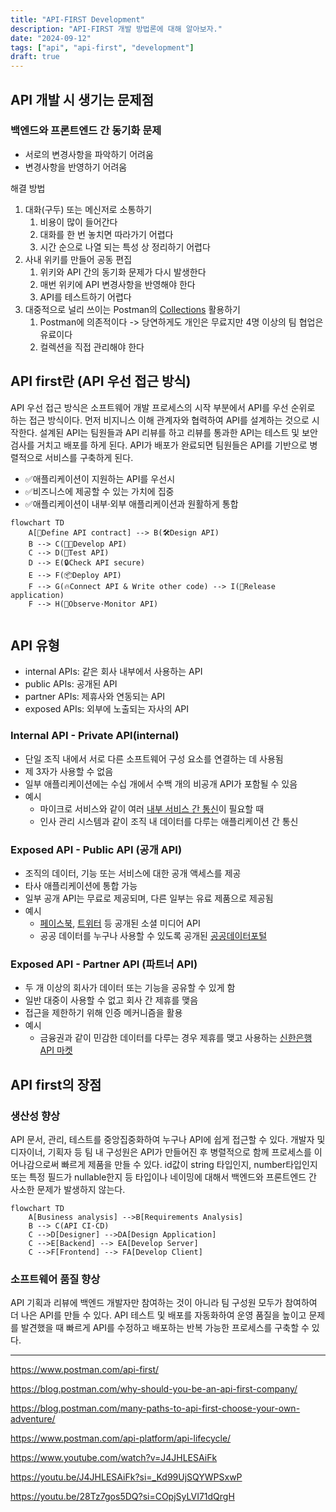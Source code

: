 ```yaml
---
title: "API-FIRST Development"
description: "API-FIRST 개발 방법론에 대해 알아보자."
date: "2024-09-12"
tags: ["api", "api-first", "development"]
draft: true
---
```


## API 개발 시 생기는 문제점

### 백엔드와 프론트엔드 간 동기화 문제

- 서로의 변경사항을 파악하기 어려움
- 변경사항을 반영하기 어려움

해결 방법

1. 대화(구두) 또는 메신저로 소통하기
   1. 비용이 많이 들어간다
   2. 대화를 한 번 놓치면 따라가기 어렵다
   3. 시간 순으로 나열 되는 특성 상 정리하기 어렵다
2. 사내 위키를 만들어 공동 편집
   1. 위키와 API 간의 동기화 문제가 다시 발생한다
   2. 매번 위키에 API 변경사항을 반영해야 한다
   3. API를 테스트하기 어렵다
3. 대중적으로 널리 쓰이는 Postman의 [Collections](https://www.postman.com/collection/) 활용하기
   1. Postman에 의존적이다 -> 당연하게도 개인은 무료지만 4명 이상의 팀 협업은 유료이다
   2. 컬렉션을 직접 관리해야 한다



## API first란 (API 우선 접근 방식)

API 우선 접근 방식은 소프트웨어 개발 프로세스의 시작 부분에서 API를 우선 순위로 하는 접근 방식이다. 먼저 비지니스 이해 관계자와 협력하여 API를 설계하는 것으로 시작한다. 설계된 API는 팀원들과 API 리뷰를 하고 리뷰를 통과한 API는 테스트 및 보안 검사를 거치고 배포를 하게 된다. API가 배포가 완료되면 팀원들은 API를 기반으로 병렬적으로 서비스를 구축하게 된다.

- ✅애플리케이션이 지원하는 API를 우선시
- ✅비즈니스에 제공할 수 있는 가치에 집중
- ✅애플리케이션이 내부·외부 애플리케이션과 원활하게 통합

```mermaid
flowchart TD
    A[📕Define API contract] --> B(🛠️Design API)
    B --> C(👩‍💻Develop API)
    C --> D(📝Test API)
    D --> E(🔒Check API secure)
    E --> F(📦Deploy API)
    F --> G(🔥Connect API & Write other code) --> I(🚀Release application)
    F --> H(🔎Observe·Monitor API)
  
```



## API 유형

- internal APIs: 같은 회사 내부에서 사용하는 API
- public APIs: 공개된 API
- partner APIs: 제휴사와 연동되는 API
- exposed APIs: 외부에 노출되는 자사의 API

### Internal API - Private API(internal)

- 단일 조직 내에서 서로 다른 소프트웨어 구성 요소를 연결하는 데 사용됨
- 제 3자가 사용할 수 없음
- 일부 애플리케이션에는 수십 개에서 수백 개의 비공개 API가 포함될 수 있음
- 예시
  - 마이크로 서비스와 같이 여러 [내부 서비스 간 통신](https://learn.microsoft.com/en-us/dotnet/architecture/microservices/architect-microservice-container-applications/communication-in-microservice-architecture)이 필요할 때
  - 인사 관리 시스템과 같이 조직 내 데이터를 다루는 애플리케이션 간 통신

### Exposed API - Public API (공개 API)

- 조직의 데이터, 기능 또는 서비스에 대한 공개 액세스를 제공
- 타사 애플리케이션에 통합 가능
- 일부 공개 API는 무료로 제공되며, 다른 일부는 유료 제품으로 제공됨
- 예시
  - [페이스북](https://developers.facebook.com/), [트위터](https://developer.x.com/) 등 공개된 소셜 미디어 API
  - 공공 데이터를 누구나 사용할 수 있도록 공개된 [공공데이터포털](https://www.data.go.kr/)

### Exposed API - Partner API (파트너 API)

- 두 개 이상의 회사가 데이터 또는 기능을 공유할 수 있게 함
- 일반 대중이 사용할 수 없고 회사 간 제휴를 맺음
- 접근을 제한하기 위해 인증 메커니즘을 활용
- 예시
  - 금융권과 같이 민감한 데이터를 다루는 경우 제휴를 맺고 사용하는 [신한은행 API 마켓](https://api.shinhan.com/shbaas/home)



## API first의 장점

### 생산성 향상

API 문서, 관리, 테스트를 중앙집중화하여 누구나 API에 쉽게 접근할 수 있다. 개발자 및  디자이너, 기획자 등 팀 내 구성원은 API가 만들어진 후 병렬적으로 함께 프로세스를 이어나감으로써 빠르게 제품을 만들 수 있다. id값이 string 타입인지, number타입인지 또는 특정 필드가 nullable한지 등 타입이나 네이밍에 대해서 백엔드와 프론트엔드 간 사소한 문제가 발생하지 않는다.

```mermaid
flowchart TD
    A[Business analysis] -->B[Requirements Analysis]
    B --> C(API CI·CD)
    C -->D[Designer] -->DA[Design Application]
    C -->E[Backend] --> EA[Develop Server]
    C -->F[Frontend] --> FA[Develop Client]
```



### 소프트웨어 품질 향상

API 기획과 리뷰에 백엔드 개발자만 참여하는 것이 아니라 팀 구성원 모두가 참여하여 더 나은 API를 만들 수 있다. API 테스트 및 배포를 자동화하여 운영 품질을 높이고 문제를 발견했을 때 빠르게 API를 수정하고 배포하는 반복 가능한 프로세스를 구축할 수 있다.





------

https://www.postman.com/api-first/

https://blog.postman.com/why-should-you-be-an-api-first-company/

https://blog.postman.com/many-paths-to-api-first-choose-your-own-adventure/

https://www.postman.com/api-platform/api-lifecycle/

https://www.youtube.com/watch?v=J4JHLESAiFk

https://youtu.be/J4JHLESAiFk?si=_Kd99UjSQYWPSxwP

https://youtu.be/28Tz7gos5DQ?si=COpjSyLVI71dQrgH
